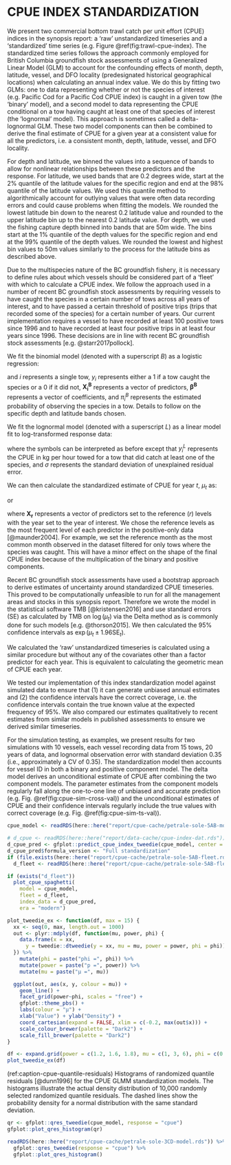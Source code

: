 # CPUE INDEX STANDARDIZATION {#sec:cpue-models}

We present two commercial bottom trawl catch per unit effort (CPUE) indices in
the synopsis report: a 'raw' unstandardized timeseries and a 'standardized' time
series (e.g. Figure \@ref(fig:trawl-cpue-index). The standardized time series
follows the approach commonly employed for British Columbia groundfish stock
assessments of using a Generalized Linear Model (GLM) to account for the
confounding effects of month, depth, latitude, vessel, and DFO locality
(predesignated historical geographical locations) when calculating an annual
index value. We do this by fitting two GLMs: one to data representing whether or
not the species of interest (e.g. Pacific Cod for a Pacific Cod CPUE index) is
caught in a given tow (the 'binary' model),
and a second model to data representing the CPUE conditional on a tow having caught
at least one of that species of interest (the 'lognormal' model). This approach is
sometimes called a delta-lognormal GLM. These two model components can then be
combined to derive the final estimate of CPUE for a given year at a consistent
value for all the predictors, i.e. a consistent month, depth, latitude, vessel,
and DFO locality.

For depth and latitude, we binned the values into a sequence of bands to allow
for nonlinear relationships between these predictors and the response. For
latitude, we used bands that are 0.2 degrees wide, start at the 2% quantile of
the latitude values for the specific region and end at the 98% quantile of the
latitude values. We used this quantile method to algorithmically account for
outlying values that were often data recording errors and could cause problems
when fitting the models. We rounded the lowest latitude bin down to the nearest
0.2 latitude value and rounded to the upper latitude bin up to the nearest 0.2
latitude value. For depth, we used the fishing capture depth binned into bands
that are 50m wide. The bins start at the 1% quantile of the depth values for
the specific region and end at the 99% quantile of the depth values. We rounded
the lowest and highest bin values to 50m values similarly to the process for
the latitude bins as described above.

Due to the multispecies nature of the BC groundfish fishery, it is necessary to
define rules about which vessels should be considered part of a 'fleet'
with which to calculate a CPUE index. We follow the approach used in a number of
recent BC groundfish stock assessments by requiring vessels to have caught the
species in a certain number of tows across all years of interest, and to have
passed a certain threshold of positive trips (trips that recorded some of the
species) for a certain number of years. Our current implementation requires a
vessel to have recorded at least 100 positive tows since 1996 and to have
recorded at least four positive trips in at least four years since 1996. These
decisions are in line with recent BC groundfish stock assessments
[e.g. @starr2017pollock].

We fit the binomial model (denoted with a superscript $B$) as a logistic
regression:

\begin{align}
  y_i^B &\sim \mathrm{Binomial}(\pi_i^B)\\
  \mathrm{logit}\left(\pi_i^B\right) &= \bm{X}_i^B \bm{\beta}^B,
\end{align}

and $i$ represents a single tow, $y_i$ represents either a 1 if a tow caught the
species or a 0 if it did not, $\bm{X^B_i}$ represents a vector of predictors,
$\bm{\beta^B}$ represents a vector of coefficients, and $\pi_i^B$ represents the
estimated probability of observing the species in a tow. Details to follow on
the specific depth and latitude bands chosen.

We fit the lognormal model (denoted with a superscript $L$) as a linear model
fit to log-transformed response data:

\begin{equation}
  \log \left(y_i^L\right) \sim \mathrm{Normal} \left(\bm{X}_i^L \bm{\beta}^L, \sigma \right),
\end{equation}

where the symbols can be interpreted as before except that $y_i^L$ represents
the CPUE in kg per hour towed for a tow that did catch at least one of the
species, and $\sigma$ represents the standard deviation of unexplained residual
error.

We can then calculate the standardized estimate of CPUE for year $t$, $\mu_t$ as:

\begin{equation}
  \mu_t = \mathrm{logit}^{-1} \left(\bm{X}_r^B
    \bm{\beta}^B \right) \cdot \exp \left(\bm{X}_r^L \bm{\beta}^L \right)
\end{equation}

or

\begin{equation}
  \mu_t = \pi_t^B \cdot \exp \left(\bm{X}_r^L \bm{\beta}^L \right)
\end{equation}

where $\bm{X_r}$ represents a vector of predictors set to the reference ($r$)
levels with the year set to the year of interest. We chose the reference levels
as the most frequent level of each predictor in the positive-only data
[@maunder2004]. For example, we set the reference month as the most common
month observed in the dataset filtered for only tows where the species was
caught. This will have a minor effect on the shape of the final CPUE index
because of the multiplication of the binary and positive components.

Recent BC groundfish stock assessments have used a bootstrap approach to derive
estimates of uncertainty around standardized CPUE timeseries. This proved to be
computationally unfeasible to run for all the management areas and stocks in
this synopsis report. Therefore we wrote the model in the statistical software
TMB [@kristensen2016] and use standard errors ($\mathrm{SE}$) as calculated
by TMB on $\log (\mu_t)$ via the Delta method as is commonly done for such
models [e.g. @thorson2015]. We then calculated the 95% confidence
intervals as $\exp (\mu_t \pm 1.96 \mathrm{SE}_t)$.

We calculated the 'raw' unstandardized timeseries is calculated using a similar
procedure but without any of the covariates other than a factor predictor for
each year. This is equivalent to calculating the geometric mean of CPUE each
year.

We tested our implementation of this index standardization model against
simulated data to ensure that (1) it can generate unbiased annual estimates and
(2) the confidence intervals have the correct coverage, i.e. the confidence
intervals contain the true known value at the expected frequency of 95%. We
also compared our estimates qualitatively to recent estimates from similar
models in published assessments to ensure we derived similar timeseries.

For the simulation testing, as examples, we present results for two simulations
with 10 vessels, each vessel recording data from 15 tows, 20 years of data, and
lognormal observation error with standard deviation 0.35 (i.e., approximately
a CV of 0.35). The standardization model then accounts for vessel ID in both
a binary and positive component model. The delta model derives an unconditional
estimate of CPUE after combining the two component models. The parameter
estimates from the component models regularly fall along the one-to-one line of
unbiased and accurate prediction (e.g. Fig. \@ref(fig:cpue-sim-cross-val)) and
the unconditional estimates of CPUE and their confidence intervals regularly
include the true values with correct coverage (e.g.
Fig. \@ref(fig:cpue-sim-ts-val)).

```r
cpue_model <- readRDS(here::here("report/cpue-cache/petrale-sole-5AB-model.rds"))
```

```r
# d_cpue <- readRDS(here::here("report/data-cache/cpue-index-dat.rds"))
d_cpue_pred <- gfplot::predict_cpue_index_tweedie(cpue_model, center = FALSE)
d_cpue_pred$formula_version <- "Full standardization"
if (file.exists(here::here("report/cpue-cache/petrale-sole-5AB-fleet.rds")))
  d_fleet <- readRDS(here::here("report/cpue-cache/petrale-sole-5AB-fleet.rds"))
```

```r
if (exists("d_fleet"))
  plot_cpue_spaghetti(
    model = cpue_model,
    fleet = d_fleet,
    index_data = d_cpue_pred,
    era = "modern")
```

```r
plot_tweedie_ex <- function(df, max = 15) {
  xx <- seq(0, max, length.out = 1000)
  out <- plyr::mdply(df, function(mu, power, phi) {
    data.frame(x = xx,
      y = tweedie::dtweedie(y = xx, mu = mu, power = power, phi = phi))
  }) %>%
    mutate(phi = paste("phi =", phi)) %>%
    mutate(power = paste("p =", power)) %>%
    mutate(mu = paste("μ =", mu))

  ggplot(out, aes(x, y, colour = mu)) +
    geom_line() +
    facet_grid(power~phi, scales = "free") +
    gfplot::theme_pbs() +
    labs(colour = "μ") +
    xlab("Value") + ylab("Density") +
    coord_cartesian(expand = FALSE, xlim = c(-0.2, max(out$x))) +
    scale_colour_brewer(palette = "Dark2") +
    scale_fill_brewer(palette = "Dark2")
}

df <- expand.grid(power = c(1.2, 1.6, 1.8), mu = c(1, 3, 6), phi = c(0.5, 1, 2))
plot_tweedie_ex(df)
```

\clearpage

(ref:caption-cpue-quantile-residuals) Histograms of randomized quantile residuals [@dunn1996] for the CPUE GLMM standardization models. The histograms illustrate the actual density distribution of 10,000 randomly selected randomized quantile residuals. The dashed lines show the probability density for a normal distribution with the same standard deviation.

```r
qr <- gfplot::qres_tweedie(cpue_model, response = "cpue")
gfplot::plot_qres_histogram(qr)
```

```r
readRDS(here::here("report/cpue-cache/petrale-sole-3CD-model.rds")) %>%
  gfplot::qres_tweedie(response = "cpue") %>%
  gfplot::plot_qres_histogram()
```

\clearpage

